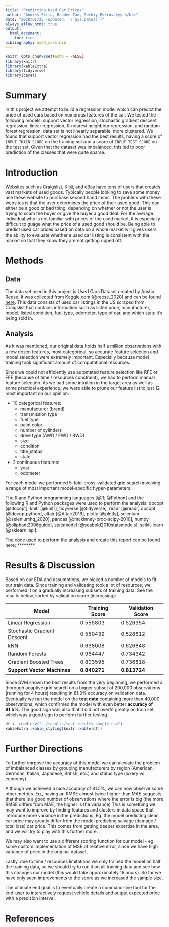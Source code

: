 ```yaml
---
title: "Predicting Used Car Prices"
author: "Andrés Pitta, Braden Tam, Serhiy Pokrovskyy </br>"
date: "2020/01/25 (updated: `r Sys.Date()`)"
always_allow_html: true
output: 
  html_document:
    toc: true
bibliography: used_cars.bib
---
```


```r
knitr::opts_chunk$set(echo = FALSE)
library(knitr)
library(kableExtra)
library(tidyverse)
library(caret)
```


# Summary

In this project we attempt to build a regression model which can predict the price of used cars based on numerous features of the car. We tested the following models: support vector regression, stochastic gradient descent regression, linear regression, K-nearest neighbour regression, and random forest regression. data set is not linearly separable, more clustered. We found that support vector regression had the best results, having a score of `INPUT TRAIN SCORE` on the training set and a score of `INPUT TEST SCORE` on the test set. Given that the dataset was imbalanced, this led to poor prediction of the classes that were quite sparse. 

# Introduction

Websites such as Craigslist, Kijiji, and eBay have tons of users that creates vast markets of used goods. Typically people looking to save some money use these website to purchase second hand items. The problem with these websites is that the user determines the price of their used good. This can either be a good or bad thing, depending on whether or not the user is trying to scam the buyer or give the buyer a good deal. For the average individual who is not familiar with prices of the used market, it is especially difficult to guage what the price of a used good should be. Being able to predict used car prices based on data on a whole market will gives users the ability to evaluate whether a used car listing is consistent with the market so that they know they are not getting ripped off. 

# Methods

## Data
The data set used in this project is Used Cars Dataset created by Austin Reese. It was collected from Kaggle.com [@reese_2020] and can be found [here](https://www.kaggle.com/austinreese/craigslist-carstrucks-data). This data consists of used car listings in the US scraped from Craigslist that contains information such as listed price, manufacturer, model, listed condition, fuel type, odometer, type of car, and which state it's being sold in. 

## Analysis
As it was mentioned, our original data holds half a million observations with a few dozen features, most categorical, so accurate feature selection and model selection were extremely important. Especially because model training took significant amount of computational resources.

Since we could not efficiently use automated feature selection like RFE or FFE (because of time / resources constraint), we had to perform manual feature selection. As we had some intuition in the target area as well as some practical experience, we were able to prune our feature list to just 12 most important on our opinion:

- 10 categorical features:
    - manufacturer (brand)
    - transmission type
    - fuel type
    - paint color
    - number of cylinders
    - drive type (AWD / FWD / RWD)
    - size
    - condition
    - title_status
    - state

- 2 continuous features:
    - year
    - odometer

 

For each model we performed 5-fold-cross-validated grid search involving a range of most important model-specific hyper-parameters.

The R and Python programming languages [@R; @Python] and the following R and Python packages were used to perform the analysis: docopt [@docopt], knitr [@knitr], tidyverse [@tidyverse], readr [@readr] docopt [@docoptpython], altair [@Altair2018], plotly [@plotly], selenium [@seleniumhq_2020], pandas [@mckinney-proc-scipy-2010], numpy [@oliphant2006guide], statsmodel [@seabold2010statsmodels]. scikit-learn [@sklearn_api]. 

The code used to perform the analysis and create this report can be found here: ********

# Results & Discussion

Based on our EDA and assumptions, we picked a number of models to fit our train data. Since training and validating took a lot of resources, we performed it on a gradually increasing subsets of training data. See the results below, sorted by validation score (increasing):

Model | Training Score | Validation Score
--- | --- | ---
Linear Regression | 0.555803 | 0.526354
Stochastic Gradient Descent | 0.550439 | 0.528612
kNN | 0.638008 | 0.626848
Random Forests | 0.964447 | 0.734342
Gradient Boosted Trees | 0.803595 | 0.736818
**Support Vector Machines** | **0.840271** | **0.813724**

Since SVM shown the best results from the very beginning, we performed a thorough adaptive grid search on a bigger subset of 200,000 observations (running for 4 hours) resulting in 81.3% accuracy on validation data. Eventually we ran the model on the **test data** containing more than 40,000 observations, which confirmed the model with even better **accuracy of 81.5%**. The good sign was also that it did not overfit greatly on train set, which was a good sign to perform further testing. 

```r
df <- read_csv("../results/test_results_sample.csv")
kableExtra::kable_styling(knitr::kable(df))

```


# Further Directions

To further imrpove the accuracy of this model we can aleviate the problem of imbalanced classes by grouping manufacturers by region (American, Germnan, Italian, Japanese, British, etc.) and status type (luxery vs economy). 

Although we achieved a nice accuracy of 81.5%, we can now observe some other metrics. Eg., having an RMSE almost twice higher than MAE suggests that there is a good number of observations where the error is big (the more RMSE differs from MAE, the higher is the variance) This is something we may want to improve by finding features and clusters in data space that introduce more variance in the predictions. Eg. the model predicting clean car price may greatly differ from the model predicting salvage (damage / total loss) car price. This comes from getting deeper expertise in the area, and we will try to play with this further more.

We may also want to use a different scoring function for our model - eg. some custom implementation of MSE of relative error, since we have high variance of price in the original dataset.

Lastly, due to time / resources limitations we only trained the model on half the training data, so we should try to run it on all training data and see how this changes our model (this would take approximately 16 hours). So far we have only seen improvements to the score as we increased the sample size.

The ultimate end goal is to eventually create a command-line tool for the end-user to interactively request vehicle details and output expected price with a precision interval.


# References
